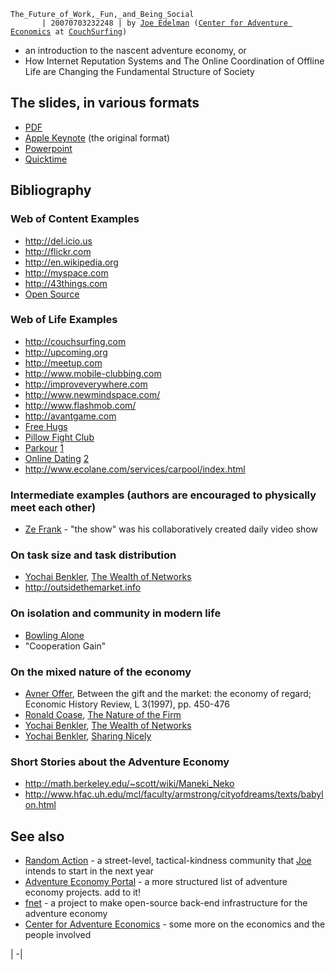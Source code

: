  The_Future_of_Work,_Fun,_and_Being_Social                                    | 20070703232248 | by [[Joe Edelman]] ([[Center for Adventure Economics]] at [[CouchSurfing]])

* an introduction to the nascent adventure economy, or
* How Internet Reputation Systems and The Online Coordination of Offline Life are Changing the Fundamental Structure of Society

== The slides, in various formats ==

* [http://nxhx.org/cae/adv-econ.pdf PDF]
* [http://nxhx.org/cae/adv-econ.key.zip Apple Keynote] (the original format)
* [http://nxhx.org/cae/adv-econ.ppt Powerpoint]
* [http://nxhx.org/cae/adv-econ.mov Quicktime]

== Bibliography ==

===Web of Content Examples===

* http://del.icio.us
* http://flickr.com
* http://en.wikipedia.org
* http://myspace.com
* http://43things.com
* [[:wikipedia:Open Source|Open Source]]

===Web of Life Examples===

* http://couchsurfing.com
* http://upcoming.org
* http://meetup.com
* http://www.mobile-clubbing.com
* http://improveverywhere.com
* http://www.newmindspace.com/
* http://www.flashmob.com/
* http://avantgame.com
* [[:wikipedia:Free Hugs|Free Hugs]]
* [[:wikipedia:Pillow Fight Club|Pillow Fight Club]]
* [[:wikipedia:Parkour|Parkour]] [http://urbanfreeflow.com]
* [[:wikipedia:Online Dating|Online Dating]] [http://okcupid.com]
* http://www.ecolane.com/services/carpool/index.html

===Intermediate examples (authors are encouraged to physically meet each other)===

* [[:wikipedia:Ze Frank|Ze Frank]] - "the show" was his collaboratively created daily video show

===On task size and task distribution===

* [[:wikipedia:Yochai Benkler|Yochai Benkler]], [[:wikipedia:The Wealth of Networks|The Wealth of Networks]]
* http://outsidethemarket.info

===On isolation and community in modern life===

* [[:wikipedia:Bowling Alone|Bowling Alone]]
* "Cooperation Gain"

===On the mixed nature of the economy===

* [[:wikipedia:Avner Offer|Avner Offer]], Between the gift and the market: the economy of regard; Economic History Review, L 3(1997), pp. 450-476
* [[:wikipedia:Ronald Coase|Ronald Coase]], [[:wikipedia:The Nature of the Firm|The Nature of the Firm]]
* [[:wikipedia:Yochai Benkler|Yochai Benkler]], [[:wikipedia:The Wealth of Networks|The Wealth of Networks]]
* [[:wikipedia:Yochai Benkler|Yochai Benkler]], [[:wikipedia:Sharing Nicely|Sharing Nicely]]

===Short Stories about the Adventure Economy===

* http://math.berkeley.edu/~scott/wiki/Maneki_Neko
* http://www.hfac.uh.edu/mcl/faculty/armstrong/cityofdreams/texts/babylon.html

== See also ==
* [[Random Action]] - a street-level, tactical-kindness community that [[Joe]] intends to start in the next year
* [[Adventure Economy Portal]] - a more structured list of adventure economy projects.  add to it!
* [[fnet]] - a project to make open-source back-end infrastructure for the adventure economy
* [[Center for Adventure Economics]] - some more on the economics and the people involved

{{cae}} | -|
